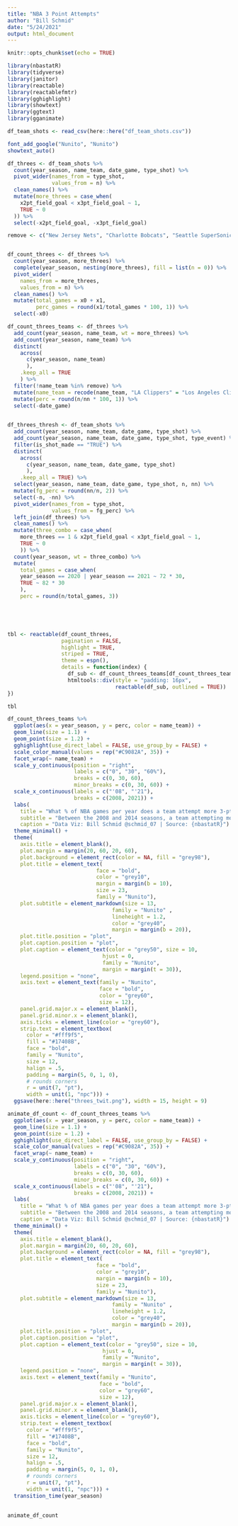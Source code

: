 ```yaml
---
title: "NBA 3 Point Attempts"
author: "Bill Schmid"
date: "5/24/2021"
output: html_document
---
```


```r
knitr::opts_chunk$set(echo = TRUE)
```

```r
library(nbastatR)
library(tidyverse)
library(janitor)
library(reactable)
library(reactablefmtr)
library(gghighlight)
library(showtext)
library(ggtext)
library(gganimate)

```

```r
df_team_shots <- read_csv(here::here("df_team_shots.csv"))
```


```r
font_add_google("Nunito", "Nunito")
showtext_auto()
```



```r
df_threes <- df_team_shots %>% 
  count(year_season, name_team, date_game, type_shot) %>% 
  pivot_wider(names_from = type_shot, 
              values_from = n) %>% 
  clean_names() %>% 
  mutate(more_threes = case_when(
    x2pt_field_goal < x3pt_field_goal ~ 1,
    TRUE ~ 0
  )) %>% 
  select(-x2pt_field_goal, -x3pt_field_goal)

remove <- c("New Jersey Nets", "Charlotte Bobcats", "Seattle SuperSonics", "New Orleans Hornets")


df_count_threes <- df_threes %>% 
  count(year_season, more_threes) %>%
  complete(year_season, nesting(more_threes), fill = list(n = 0)) %>% 
  pivot_wider(
    names_from = more_threes,
    values_from = n) %>% 
  clean_names() %>% 
  mutate(total_games = x0 + x1,
         perc_games = round(x1/total_games * 100, 1)) %>% 
  select(-x0)

df_count_threes_teams <- df_threes %>% 
  add_count(year_season, name_team, wt = more_threes) %>% 
  add_count(year_season, name_team) %>% 
  distinct(
    across(
      c(year_season, name_team)
      ),
    .keep_all = TRUE
    ) %>% 
  filter(!name_team %in% remove) %>% 
  mutate(name_team = recode(name_team, "LA Clippers" = "Los Angeles Clippers")) %>% 
  mutate(perc = round(n/nn * 100, 1)) %>% 
  select(-date_game)
  

df_threes_thresh <- df_team_shots %>% 
  add_count(year_season, name_team, date_game, type_shot) %>%
  add_count(year_season, name_team, date_game, type_shot, type_event) %>% 
  filter(is_shot_made == "TRUE") %>% 
  distinct(
    across(
      c(year_season, name_team, date_game, type_shot)
      ), 
    .keep_all = TRUE) %>% 
  select(year_season, name_team, date_game, type_shot, n, nn) %>% 
  mutate(fg_perc = round(nn/n, 2)) %>%
  select(-n, -nn) %>% 
  pivot_wider(names_from = type_shot, 
              values_from = fg_perc) %>% 
  left_join(df_threes) %>% 
  clean_names() %>% 
  mutate(three_combo = case_when(
    more_threes == 1 & x2pt_field_goal < x3pt_field_goal ~ 1,
    TRUE ~ 0
    )) %>% 
  count(year_season, wt = three_combo) %>% 
  mutate(
    total_games = case_when(
    year_season == 2020 | year_season == 2021 ~ 72 * 30,
    TRUE ~ 82 * 30
    ),
    perc = round(n/total_games, 3))



  
```

```r
tbl <- reactable(df_count_threes, 
                 pagination = FALSE,
                 highlight = TRUE,
                 striped = TRUE,
                 theme = espn(),
                 details = function(index) {
                   df_sub <- df_count_threes_teams[df_count_threes_teams$year_season == df_count_threes$year_season[index], ]
                   htmltools::div(style = "padding: 16px",
                                  reactable(df_sub, outlined = TRUE))
})
```

```r
tbl
```

```r
df_count_threes_teams %>% 
  ggplot(aes(x = year_season, y = perc, color = name_team)) + 
  geom_line(size = 1.1) +
  geom_point(size = 1.2) + 
  gghighlight(use_direct_label = FALSE, use_group_by = FALSE) + 
  scale_color_manual(values = rep("#C9082A", 35)) + 
  facet_wrap(~ name_team) + 
  scale_y_continuous(position = "right",
                     labels = c("0", "30", "60%"),
                     breaks = c(0, 30, 60),
                     minor_breaks = c(0, 30, 60)) + 
  scale_x_continuous(labels = c("'08", "'21"),
                     breaks = c(2008, 2021)) + 
  labs(
    title = "What % of NBA games per year does a team attempt more 3-pt than 2-pt shots?",
    subtitle = "Between the 2008 and 2014 seasons, a team attempting more 3-pt than 2-pt shots in a game occurred a combined 7x. The <b>Houston Rockets (6x)</b> in the 2015 <br> season were the first team to accomplish this more than once in a season. The Mike D'Antoni-led 2019 <b>Rockets</b> hold the single season record, attempting more <br> 3-pt than 2-pt shots in 49 of their 82 games (or 60%).",
    caption = "Data Viz: Bill Schmid @schmid_07 | Source: {nbastatR}") +
  theme_minimal() + 
  theme(
    axis.title = element_blank(),
    plot.margin = margin(20, 60, 20, 60),
    plot.background = element_rect(color = NA, fill = "grey98"),
    plot.title = element_text(
                            face = "bold",
                            color = "grey10",
                            margin = margin(b = 10),
                            size = 23,
                            family = "Nunito"),
    plot.subtitle = element_markdown(size = 13,
                                 family = "Nunito" ,
                                 lineheight = 1.2,
                                 color = "grey40",
                                 margin = margin(b = 20)),
    plot.title.position = "plot",
    plot.caption.position = "plot",
    plot.caption = element_text(color = "grey50", size = 10,
                              hjust = 0, 
                              family = "Nunito",
                              margin = margin(t = 30)),
    legend.position = "none",
    axis.text = element_text(family = "Nunito",
                             face = "bold",
                             color = "grey60",
                             size = 12),
    panel.grid.major.x = element_blank(),
    panel.grid.minor.x = element_blank(),
    axis.ticks = element_line(color = "grey60"),
    strip.text = element_textbox(
      color = "#fff9f5",
      fill = "#17408B",
      face = "bold",
      family = "Nunito",
      size = 12,
      halign = .5,
      padding = margin(5, 0, 1, 0),
      # rounds corners
      r = unit(7, "pt"),
      width = unit(1, "npc"))) +
  ggsave(here::here("threes_twit.png"), width = 15, height = 9)


```

```r
animate_df_count <- df_count_threes_teams %>% 
  ggplot(aes(x = year_season, y = perc, color = name_team)) + 
  geom_line(size = 1.1) +
  geom_point(size = 1.2) + 
  gghighlight(use_direct_label = FALSE, use_group_by = FALSE) + 
  scale_color_manual(values = rep("#C9082A", 35)) + 
  facet_wrap(~ name_team) + 
  scale_y_continuous(position = "right",
                     labels = c("0", "30", "60%"),
                     breaks = c(0, 30, 60),
                     minor_breaks = c(0, 30, 60)) + 
  scale_x_continuous(labels = c("'08", "'21"),
                     breaks = c(2008, 2021)) + 
  labs(
    title = "What % of NBA games per year does a team attempt more 3-pt than 2-pt shots?",
    subtitle = "Between the 2008 and 2014 seasons, a team attempting more 3-pt than 2-pt shots in a game occurred a combined 7x. The <b>Houston Rockets (6x)</b> in the 2015 <br> season were the first team to accomplish this more than once in a season. The Mike D'Antoni-led 2019 <b>Rockets</b> hold the single season record, attempting more <br> 3-pt than 2-pt shots in 49 of their 82 games (or 60%).",
    caption = "Data Viz: Bill Schmid @schmid_07 | Source: {nbastatR}") +
  theme_minimal() + 
  theme(
    axis.title = element_blank(),
    plot.margin = margin(20, 60, 20, 60),
    plot.background = element_rect(color = NA, fill = "grey98"),
    plot.title = element_text(
                            face = "bold",
                            color = "grey10",
                            margin = margin(b = 10),
                            size = 23,
                            family = "Nunito"),
    plot.subtitle = element_markdown(size = 13,
                                 family = "Nunito" ,
                                 lineheight = 1.2,
                                 color = "grey40",
                                 margin = margin(b = 20)),
    plot.title.position = "plot",
    plot.caption.position = "plot",
    plot.caption = element_text(color = "grey50", size = 10,
                              hjust = 0, 
                              family = "Nunito",
                              margin = margin(t = 30)),
    legend.position = "none",
    axis.text = element_text(family = "Nunito",
                             face = "bold",
                             color = "grey60",
                             size = 12),
    panel.grid.major.x = element_blank(),
    panel.grid.minor.x = element_blank(),
    axis.ticks = element_line(color = "grey60"),
    strip.text = element_textbox(
      color = "#fff9f5",
      fill = "#17408B",
      face = "bold",
      family = "Nunito",
      size = 12,
      halign = .5,
      padding = margin(5, 0, 1, 0),
      # rounds corners
      r = unit(7, "pt"),
      width = unit(1, "npc"))) +
  transition_time(year_season)
  
```

```r
animate_df_count
```

